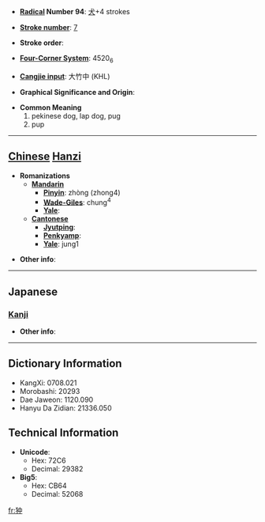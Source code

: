 * '''[[Wiktionary:Chinese radical index| Radical]] Number 94''': [[Wiktionary:Chinese radical index 犬|犬]]+4 strokes

* '''[[Wiktionary:Chinese total strokes index|Stroke number]]''': [[Wiktionary:Chinese total strokes index 7|7]]

* '''Stroke order''': 

* '''[[Wiktionary:Chinese four corner index|Four-Corner System]]''': 4520<sub>6</sub>

* '''[[Wiktionary:Chinese Cangjie index|Cangjie input]]''': 大竹中 (KHL)

* '''Graphical Significance and Origin''': 

* '''Common Meaning'''
*#pekinese dog, lap dog, pug
*# pup


----

== [[Chinese]] [[Hanzi]] ==

* '''Romanizations'''
** '''[[Mandarin]]'''
*** '''[[Pinyin]]''': zhòng (zhong4)
*** '''[[Wade-Giles]]''': chung<sup>4</sup>
*** '''[[Yale]]''': 
** '''[[Cantonese]]'''
*** '''[[Jyutping]]''':
*** '''[[Penkyamp]]''': 
*** '''[[Yale]]''': jung1

* '''Other info''': 

----

==Japanese==
===[[Kanji]]===
{{kanji|on readings=[[ちゅう]] (chū)|kun readings=[[ちん]] (chin)}}

* '''Other info''':  

----

== Dictionary Information ==

* KangXi: 0708.021
* Morobashi: 20293
* Dae Jaweon: 1120.090
* Hanyu Da Zidian: 21336.050

== Technical Information ==

* '''Unicode''':
** Hex: 72C6
** Decimal: 29382
* '''Big5''':
** Hex: CB64
** Decimal: 52068

[[fr:狆]]